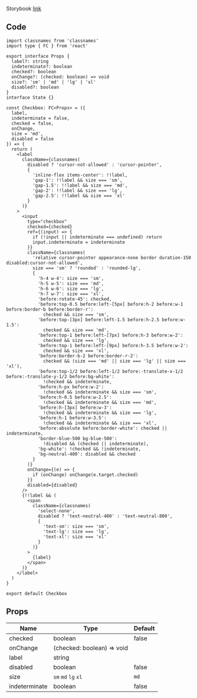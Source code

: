 
Storybook [link](https://components.kidow.me/?path=/story/inputs--checkbox)

## Code

```tsx title="components/Checkbox/index.tsx"
import classnames from 'classnames'
import type { FC } from 'react'

export interface Props {
  label?: string
  indeterminate?: boolean
  checked?: boolean
  onChange?: (checked: boolean) => void
  size?: 'sm' | 'md' | 'lg' | 'xl'
  disabled?: boolean
}
interface State {}

const Checkbox: FC<Props> = ({
  label,
  indeterminate = false,
  checked = false,
  onChange,
  size = 'md',
  disabled = false
}) => {
  return (
    <label
      className={classnames(
        disabled ? 'cursor-not-allowed' : 'cursor-pointer',
        {
          'inline-flex items-center': !!label,
          'gap-1': !!label && size === 'sm',
          'gap-1.5': !!label && size === 'md',
          'gap-2': !!label && size === 'lg',
          'gap-2.5': !!label && size === 'xl'
        }
      )}
    >
      <input
        type="checkbox"
        checked={checked}
        ref={(input) => {
          if (!input || indeterminate === undefined) return
          input.indeterminate = indeterminate
        }}
        className={classnames(
          'relative cursor-pointer appearance-none border duration-150 disabled:cursor-not-allowed',
          size === 'sm' ? 'rounded' : 'rounded-lg',
          {
            'h-4 w-4': size === 'sm',
            'h-5 w-5': size === 'md',
            'h-6 w-6': size === 'lg',
            'h-7 w-7': size === 'xl',
            'before:rotate-45': checked,
            'before:top-0.5 before:left-[5px] before:h-2 before:w-1 before:border-b before:border-r':
              checked && size === 'sm',
            'before:top-[3px] before:left-1.5 before:h-2.5 before:w-1.5':
              checked && size === 'md',
            'before:top-1 before:left-[7px] before:h-3 before:w-2':
              checked && size === 'lg',
            'before:top-1 before:left-[9px] before:h-3.5 before:w-2':
              checked && size === 'xl',
            'before:border-b-2 before:border-r-2':
              checked && (size === 'md' || size === 'lg' || size === 'xl'),
            'before:top-1/2 before:left-1/2 before:-translate-x-1/2 before:-translate-y-1/2 before:bg-white':
              !checked && indeterminate,
            'before:h-px before:w-2':
              !checked && indeterminate && size === 'sm',
            'before:h-0.5 before:w-2.5':
              !checked && indeterminate && size === 'md',
            'before:h-[3px] before:w-3':
              !checked && indeterminate && size === 'lg',
            'before:h-1 before:w-3.5':
              !checked && indeterminate && size === 'xl',
            'before:absolute before:border-white': checked || indeterminate,
            'border-blue-500 bg-blue-500':
              !disabled && (checked || indeterminate),
            'bg-white': !checked && !indeterminate,
            'bg-neutral-400': disabled && checked
          }
        )}
        onChange={(e) => {
          if (onChange) onChange(e.target.checked)
        }}
        disabled={disabled}
      />
      {!!label && (
        <span
          className={classnames(
            'select-none',
            disabled ? 'text-neutral-400' : 'text-neutral-800',
            {
              'text-sm': size === 'sm',
              'text-lg': size === 'lg',
              'text-xl': size === 'xl'
            }
          )}
        >
          {label}
        </span>
      )}
    </label>
  )
}

export default Checkbox
```

## Props

| Name          | Type                       | Default |
| ------------- | -------------------------- | ------- |
| checked       | boolean                    | false   |
| onChange      | (checked: boolean) => void |         |
| label         | string                     |         |
| disabled      | boolean                    | false   |
| size          | `sm` `md` `lg` `xl`        | `md`    |
| indeterminate | boolean                    | false   |

